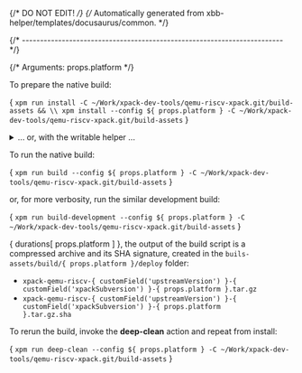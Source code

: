 {/* DO NOT EDIT! */}
{/* Automatically generated from xbb-helper/templates/docusaurus/common. */}



{/* ------------------------------------------------------------------------ */}

{/* Arguments: props.platform */}

To prepare the native build:

<CodeBlock language="sh"> {
`xpm run install -C ~/Work/xpack-dev-tools/qemu-riscv-xpack.git/build-assets && \\
xpm install --config ${ props.platform } -C ~/Work/xpack-dev-tools/qemu-riscv-xpack.git/build-assets`
} </CodeBlock>

<details>
<summary>... or, with the writable helper ...</summary>

<CodeBlock language="sh"> {
`xpm run install -C ~/Work/xpack-dev-tools/qemu-riscv-xpack.git/build-assets && \\
xpm run link-deps -C ~/Work/xpack-dev-tools/qemu-riscv-xpack.git/build-assets && \\
xpm install --config ${ props.platform } -C ~/Work/xpack-dev-tools/qemu-riscv-xpack.git/build-assets`
} </CodeBlock>

</details>

To run the native build:

<CodeBlock language="sh"> {
`xpm run build --config ${ props.platform } -C ~/Work/xpack-dev-tools/qemu-riscv-xpack.git/build-assets`
} </CodeBlock>

or, for more verbosity, run the similar development build:

<CodeBlock language="sh"> {
`xpm run build-development --config ${ props.platform } -C ~/Work/xpack-dev-tools/qemu-riscv-xpack.git/build-assets`
} </CodeBlock>

{ durations[ props.platform ] }, the output of the build script is a compressed
archive and its SHA signature, created in
the <code>buils-assets/build/{ props.platform }/deploy</code> folder:

* <code>xpack-qemu-riscv-{ customField('upstreamVersion') }-{ customField('xpackSubversion') }-{ props.platform }.tar.gz</code>
* <code>xpack-qemu-riscv-{ customField('upstreamVersion') }-{ customField('xpackSubversion') }-{ props.platform }.tar.gz.sha</code>

To rerun the build, invoke the **deep-clean** action and repeat from install:

<CodeBlock language="sh"> {
`xpm run deep-clean --config ${ props.platform } -C ~/Work/xpack-dev-tools/qemu-riscv-xpack.git/build-assets`
} </CodeBlock>
